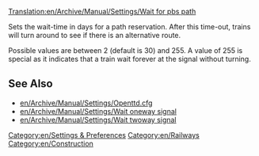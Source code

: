 [[Translation:en/Archive/Manual/Settings/Wait for pbs path]]


Sets the wait-time in days for a path reservation. After this time-out, trains will turn around to see if there is an alternative route. 

Possible values are between 2 (default is 30) and 255. A value of 255 is special as it indicates that a train wait forever at the signal without turning.

== See Also ==

* [[en/Archive/Manual/Settings/Openttd.cfg]]
* [[en/Archive/Manual/Settings/Wait oneway signal]]
* [[en/Archive/Manual/Settings/Wait twoway signal]]

[[Category:en/Settings & Preferences]]
[[Category:en/Railways]]
[[Category:en/Construction]]
{{en/Stub}}